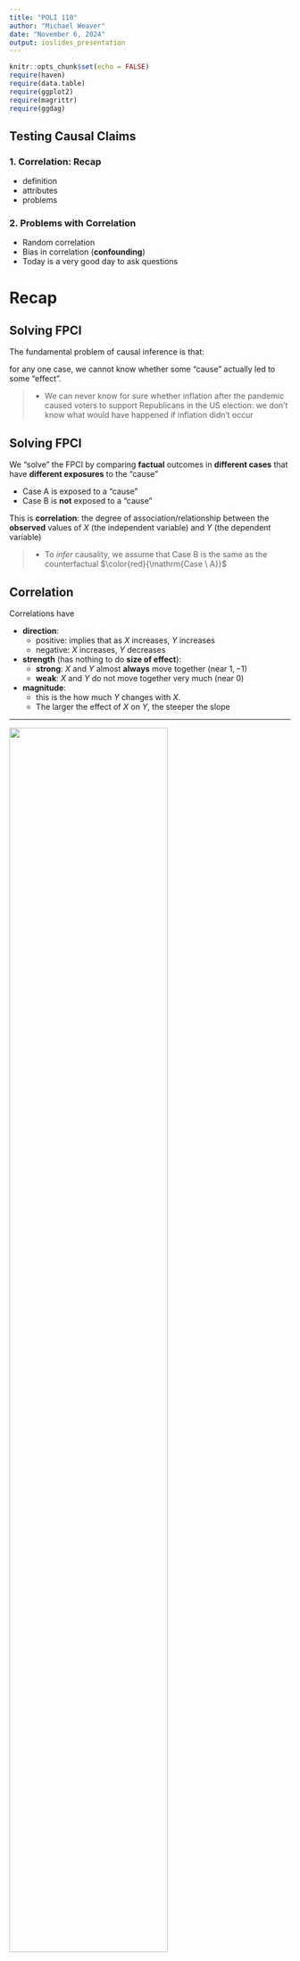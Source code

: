 ```yaml
---
title: "POLI 110"
author: "Michael Weaver"
date: "November 6, 2024"
output: ioslides_presentation
---
```


```r
knitr::opts_chunk$set(echo = FALSE)
require(haven)
require(data.table)
require(ggplot2)
require(magrittr)
require(ggdag)

```

## Testing Causal Claims

### **1. Correlation: Recap**

- definition
- attributes
- problems

### **2. Problems with Correlation**

- Random correlation
- Bias in correlation (**confounding**)
- Today is a very good day to ask questions


# Recap

## Solving FPCI

The fundamental problem of causal inference is that:

for any one case, we cannot know whether some "cause" actually led to some "effect".

>- We can never know for sure whether inflation after the pandemic caused voters to support Republicans in the US election: we don't know what would have happened if inflation didn't occur

## Solving FPCI

We "solve" the FPCI by comparing **factual** outcomes in **different cases** that have **different exposures** to the "cause"

- $\mathrm{Case \ A}$ is exposed to a "cause"
- $\mathrm{Case \ B}$ is **not** exposed to a "cause"

This is **correlation**: the degree of association/relationship between the **observed** values of $X$ (the independent variable) and $Y$ (the dependent variable)

>- To *infer* causality, we assume that $\mathrm{Case \ B}$ is the same as the counterfactual $\color{red}{\mathrm{Case \ A}}$ 

## **Correlation**

Correlations have

- **direction**:
    - positive: implies that as $X$ increases, $Y$ increases
    - negative: $X$ increases, $Y$ decreases
- **strength** (has nothing to do **size of effect**):
    - **strong**: $X$ and $Y$ almost **always** move together (near $1,-1$)
    - **weak**: $X$ and $Y$ do not move together very much (near $0$)
- **magnitude**: 
    - this is the how much $Y$ changes with $X$. 
    - The larger the effect of $X$ on $Y$, the steeper the slope

---

<img src='./scatter_2.svg' width = 75% class = 'center'>

## Correlation

### **Two types of problems**

- **random association**: correlations between $X$ and $Y$ occur **by chance** and do not reflect systematic relationship.

- **bias** (spurious correlation, **confounding**): $X$ and $Y$ are correlated but the correlation does not result from a **causal relationship** between those variables

---

```r
cage_data = data.frame(cage_films = c(2,2,2,3,1,1,2,3,4,1,4),
                       pool_deaths = c(109, 102, 102, 98, 85, 95, 96, 98, 123, 94, 102))
require(ggplot2)
ggplot(cage_data, aes(x =cage_films, y = pool_deaths)) + 
  geom_point(position = position_jitter(w = 0, h = 1)) + 
  geom_smooth(method = 'lm', fullrange = T, se = F) +
  theme_bw() +
  ggtitle("Nick Cage films cause Pool Drownings") +
  xlab("Nick Cage Films per Year") + 
  ylab("Pool Drownings per Year (US)") + 
  theme(plot.title = element_text(size = 24, face = "bold"),
        axis.title=element_text(size=14,face="bold"))
```

## Random assocation

1. Correlations can appear by chance, especially if we look long enough 
2. We can assess **probability** of chance correlation if we know:
    - **strength** of correlation
    - **size** of the sample ($N$)
    - we assume we know the **chance process** generating our observations
3. $p$-values: probability of this correlation by chance
    - Obtained using mathematical formulae
    - Given same $N$, stronger correlation has lower $p$
    - Given same strength, correlation with more $N$ has lower $p$
    - indicate probability we are wrong (due to chance), if used correctly
    
--- 

### $p$ hacking:

What is the problem with looking at many correlations and reporting only those that are "significant"? ($p < 0.05$)

- Let's say we play a game where you win if you roll "20" on a 20-sided die (probability is 1 in 20 ($0.05$)
>- If you actually roll the dice 20 times and then show me the one time you rolled the 20, the probability is no longer $0.05$, but $0.64$
>- If we examine 20 correlations and report only the "significant" one, the advertised $p$ value of $0.05$ is incorrect, we'd have expected this to occur by chance 64% of the time, not 5%
    
---

| Statistical<br>Significance | $p$-value | By Chance? | Why? | "Real"? |
|:----------------------------:|:-----------------:|:----------:|:-------------------------------:|:----------------:|
| Low | High $(p > 0.05)$ | Likely | small $N$<br>weak correlation | Probably **not** |
| High | Low $(p < 0.05)$ | Unlikely | large $N$<br>strong correlation | Probably |
  
  
---

<img src='./scatter_2.svg' width = 75% class = 'center'>

# Example

## Trump's Twitter and Hate Crimes

[Mueller and Schwarz (2020)](https://papers.ssrn.com/sol3/papers.cfm?abstract_id=3149103) investigate:


During the period from 2015 to the end of 2017, Trump posted more than 300 messages that can be classified as "Anti-Muslim".


Did Trump's tweeting of anti-Muslim messages **increase** anti-Muslim hate crimes?


## Trump's Twitter and Hate Crimes

We can't observe the US in the absence of Trump tweeting against Muslims, so authors use correlation...

## Trump's Twitter and Hate Crimes

Trump's Twitter gained attention after he announced run for President (2015-2017)

<img src='./mueller_2.png' width=70%>

## Trump's Twitter and Hate Crimes

When Trump gained prominence, anti-Muslim hate crimes increased

<img src='./mueller_1.png' width=60%>

## Trump's Twitter and Hate Crimes

As Trump's Tweeting against Muslims reached more people (change in observed $X$), anti-Muslim hate crimes increased (change in $Y$)

In groups, discuss:

Can this correlation be convincing that Trump's tweets **caused** anti-Muslim hate crimes?

Why or why not?


#

## Example:

<img src="https://imgs.xkcd.com/comics/correlation.png" width=100%>

**Why** doesn't correlation imply causation?

## Confounding

**confounding** is when there is a **systematic** observed correlation between $X$ and $Y$ that does **NOT reflect** the causal effect of $X$ on $Y$.

- This is **not** a chance correlation: if we looked at more data, relationship would persist
- Two ways to explain why this happens (different explanations, but two sides of the same coin)

## Confounding

Mueller and Schwarz look at the correlation of Trump's Twitter activity and Hate Crimes over time:

When Trump tweeted more (and had more followers) (2015-2017), hate crimes were higher than when Trump tweeted less (and had fewer followers) (2010-2014).

>- What do we have to **assume** in order for this correlation to imply causation? (HINT: Think about what potential outcomes we WANT to have to assess causality, and what potential outcomes we USE in this correlation)

## Confounding

### **Explanation 1**:

Confounding happens when cases that experience **different levels of $X$** have **different** (factual and counterfactual) potential outcomes of $Y$.

In other words, cases with different levels of $X$ were **already different** in their factual/counter-factual values of $Y$.

## Confounding

### **Explanation 1**:

**In our example:**

In order for Mueller and Schwarz's correlation to imply causation, need to assume that:

$\color{red}{\mathrm{AntiMuslim \ Hate \ Crime_{USA \ 2015-17}(No \ Trump \ Tweets)}}$
$=$
$\mathrm{AntiMuslim \ Hate \ Crime_{USA \ 2010-14}(No \ Trump \ Tweets)}$

If assumption is wrong...

Anti-Muslim hate crimes in 2015-2017 would have been different from 2010-2014 even **without Trump's Tweets**...

...this comparison leads to confounding.

## Confounding

In correlation, Mueller and Schwarz assume that US (2015-17) without Trump tweets (counterfactual) is the same as US (2010-14) without Trump tweets (factual)

| Case | Tweets | No Tweets |
|:-----|:----:|:---:|
| USA 2015-17 | $\mathrm{Hate \ Crime_{USA \ 2015-17}(Trump \ Tweets)}$ | $\color{red}{\mathrm{Hate \ Crime_{USA \ 2015-17}(No \ Tweets)}}$ |
| | $\Downarrow{=}$ | $\Uparrow{=}$ |
| USA 2010-14 | $\color{red}{\mathrm{Hate \ Crime_{USA \ 2010-14}(Trump \ Tweets)}}$ | $\mathrm{Hate \ Crime_{USA \ 2010-14}(No \ Tweets)}$ |

## Confounding

If this substitution is **wrong**: USA in 2010-14 vs USA 2015-17 have **different** potential outcomes of hate crime, correlation is **biased**.

| Case | Tweets | No Tweets |
|:-----|:----:|:---:|
| USA 2015-17 | $\mathrm{Hate \ Crime_{USA \ 2015-17}(Trump \ Tweets)}$ | $\color{red}{\mathrm{Hate \ Crime_{USA \ 2015-17}(No \ Tweets)}}$ |
| | $\Downarrow{\neq}$ | $\Uparrow{\neq}$ |
| USA 2010-14 | $\color{red}{\mathrm{Hate \ Crime_{USA \ 2010-14}(Trump \ Tweets)}}$ | $\mathrm{Hate \ Crime_{USA \ 2010-14}(No \ Tweets)}$ |

## Confounding

**Why might the potential outcomes of hate crime be different in these two time periods?**?

>- There **other differences** besides Trump tweeting that affect hate crimes
>- Confounding arises because we use the US in 2010-4 (case B) as a stand-in for counterfactual of the US in 2015-17 (case A), but case B is actually **different** from the counterfactual case A (in ways that affect $Y$)

## Confounding

### **Explanation 2**:

Confounding occurs when there are **other differences** between cases (call them variables, e.g. $W$, etc.) that **causally affect $X$ *and* **$Y$. 

The easiest way to understand this is **visually**. 

## Causal Graphs

Causal graphs represent a model of the **true causal relationships** between variables.

the **nodes** or **dots** correspond to **variables**

- can be labeled with generic names for independent/dependent variables ($X$, $Y$) or meaningful names (e.g. "Trump Tweets", "Hate Crimes")

the **arrows** convey the **direction** of the flow of **causality**

- $X \rightarrow Y$ means that $X$ causes changes in $Y$
- $X \leftarrow W$ means that $W$ causes changes in $X$

Arrows alone do not indicate whether $X$, e.g., increases or decreases $Y$.



---

Did Trump anti-Muslim tweets cause hate crimes?

Maybe...


```r
dagify(
       tweet ~ terror,
       news ~ terror,
       prejudice ~ news,
       hatecrime ~ tweet + prejudice ,
       #mask ~ mandate,
       exposure = "tweet", 
       outcome = 'hatecrime',
       labels = c(
                  "terror" = "Islamist\nTerrorism",
                  "news" = "News\nCoverage",
                  "tweet" = "Trump\nTweets",
                  "hatecrime" = "Hate\nCrimes",
                  "prejudice" = "Anti-Muslim\nPrejudice"
                  )
                  ) %>%
  tidy_dagitty(layout='tree') %>%
ggplot(aes(x = x, y = y, xend = xend, yend = yend)) +
  geom_dag_edges_link() +
  geom_dag_text(mapping = aes(label = label), colour = 'black') +
  theme_dag() +
  scale_adjusted()

```

## Causal Graphs

### **For example**

Did Trump anti-Muslim tweets cause hate crimes?

- Islamist terrorist attacks $\xrightarrow{}$ Trump anti-Muslim tweets
- Islamist terrorist attacks $\xrightarrow{}$ News Coverage
- News coverage $\xrightarrow{}$ anti-Muslim attitudes $\xrightarrow{}$ Hate crimes

## Causal Graphs

In a causal graph, there is **confounding** of correlation of $X$ and $Y$ if...

1. some variable $W$ has causal paths toward $X$ and $Y$
2. (equivalently) there is **backdoor** path or **non-causal** path from $X$ to $Y$
    - a chain of **two** or more arrows that follows arrows **backwards** from of $X$, changes direction **once** and follows arrows **toward** $Y$: $X \leftarrow W \leftarrow Z \rightarrow Y$ 

---

```r
p = dagify(
       tweet ~ terror,
       news ~ terror,
       prejudice ~ news,
       hatecrime ~ tweet + prejudice ,
       #mask ~ mandate,
       exposure = "tweet", 
       outcome = 'hatecrime',
       labels = c(
                  "terror" = "Islamist\nTerrorism",
                  "news" = "News\nCoverage",
                  "tweet" = "Trump\nTweets",
                  "hatecrime" = "Hate\nCrimes",
                  "prejudice" = "Anti-Muslim\nPrejudice"
                  )
                  ) %>%
ggdag_paths(layout = 'tree', text = F, text_col = 'black', shadow = T, node = F) + theme_dag() +
  geom_dag_text_repel(force = 0, aes(label = label)) +
  theme(legend.position = 'none')

p$data[11, c("direction", "to", "xend", "yend")] = as.list(rep(NA, 4))

p
```

## Causal Graphs: Confounding

We don't know the **True** causal graph (if we did, we wouldn't need work so hard to evaluate causal claims)

Instead, these causal graphs help us think about **possible scenarios** that might produce **bias**/**confounding** of the correlation between $X$ and $Y$.

## Confounding
 
These examples illustrate the possibility that if causal graphs include variables **in addition** to the independent and dependent variables, there is a risk of confounding or bias.

Do **all** additional variables produce **confounding**?

**No...** We will discuss three different patterns of variables: some of which have confounding, some which do not.

## Conclusion

The most serious threat to empirical evidence of causality is **confounding**:

- We can't observe causal effects of $X$ for individual cases (FPCI)
- Using correlation may lead us astray if other factors affect $X$ and $Y$
- (theories about) Confounding can be diagnosed visually 
